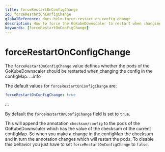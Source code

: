 ```yaml
---
title: forceRestartOnConfigChange
id: forceRestartOnConfigChange
globalReference: docs-helm-force-restart-on-config-change
description: How to force the GoKubeDownscaler to restart when changing the config in the configMap
keywords: [forceRestartOnConfigChange]
---
```


# forceRestartOnConfigChange

The `forceRestartOnConfigChange` value defines whether the pods of the GoKubeDownscaler should be restarted when changing the config in the configMap.
:::info

The default values for `forceRestartOnConfigChange` are:

```yaml
forceRestartOnConfigChange: true
```

:::

By default the `forceRestartOnConfigChange` field is set to `true`.

This will append the annotation `checksum/config` to the pods of the GoKubeDownscaler which has the value of the checksum of the current configMap.
So when you make a change in the configMap the checksum and in turn the annotation changes which will restart the pods.
To disable this behavior you just have to set `forceRestartOnConfigChange` to `false`.
